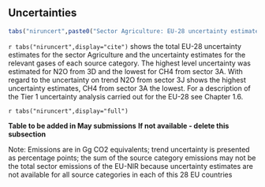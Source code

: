 
## Uncertainties

```r
tabs("niruncert",paste0("Sector Agriculture: EU-28 uncertainty estimates"))


```

`r tabs("niruncert",display="cite")` shows the total EU-28 uncertainty estimates for the sector Agriculture and the uncertainty estimates for the relevant gases of each source category. The highest level uncertainty was estimated for N2O from 3D and the lowest for CH4 from sector 3A. With regard to the uncertainty on trend N2O from sector 3J shows the highest uncertainty estimates, CH4 from sector 3A the lowest. For a description of the Tier 1 uncertainty analysis carried out for the EU-28 see Chapter 1.6.

`r tabs("niruncert",display="full")` 

**Table to be added in May submissions**
**If not available - delete this subsection**

Note: Emissions are in Gg CO2 equivalents; trend uncertainty is presented as percentage points; the sum of the source category emissions may not be the total sector emissions of the EU-NIR because uncertainty estimates are not available for all source categories in each of this 28 EU countries



